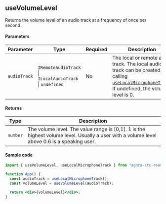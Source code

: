 ## useVolumeLevel

Returns the volume level of an audio track at a frequency of once per second.

#### Parameters

| Parameter    | Type                                                                             | Required | Description                                                                                                                                                                                                                                  |
| ------------ | -------------------------------------------------------------------------------- | -------- | -------------------------------------------------------------------------------------------------------------------------------------------------------------------------------------------------------------------------------------------- |
| `audioTrack` | `IRemoteAudioTrack` &VerticalLine; `ILocalAudioTrack` &VerticalLine; `undefined` | No       | The local or remote audio track. The local audio track can be created by calling [`useLocalMicrophoneTrack`](https://api-ref.agora.io/en/video-sdk/reactjs/2.x/functions/useLocalMicrophoneTrack.html). If undefined, the volume level is 0. |

#### Returns

| Type     | Description                                                                                                                                 |
| -------- | ------------------------------------------------------------------------------------------------------------------------------------------- |
| `number` | The volume level. The value range is [0,1]. 1 is the highest volume level. Usually a user with a volume level above 0.6 is a speaking user. |

#### Sample code

```jsx
import { useVolumeLevel, useLocalMicrophoneTrack } from "agora-rtc-react";

function App() {
  const audioTrack = useLocalMicrophoneTrack();
  const volumeLevel = useVolumeLevel(audioTrack);

  return <div>{volumeLevel}</div>;
}
```
